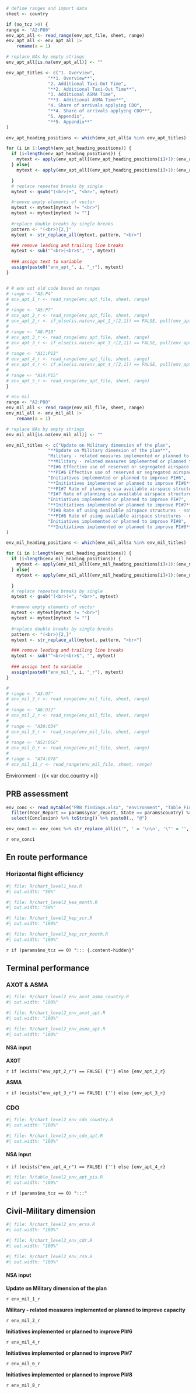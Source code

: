 ```r
# define ranges and import data
sheet <- country

if (no_tcz >0) {
range <- "A2:P80"
env_apt_all <- read_range(env_apt_file, sheet, range) 
env_apt_all <- env_apt_all |> 
    rename(a = 1) 

# replace NAs by empty strings
env_apt_all[is.na(env_apt_all)] <- ""

env_apt_titles <- c("1. Overview",
                "**1. Overview**",
                "2. Additional Taxi-Out Time", 
                "**2. Additional Taxi-Out Time**", 
                "3. Additional ASMA Time",
                "**3. Additional ASMA Time**",
                "4. Share of arrivals applying CDO",
                "**4. Share of arrivals applying CDO**",
                "5. Appendix",
                "**5. Appendix**"
)

env_apt_heading_positions <- which(env_apt_all$a %in% env_apt_titles)

for (i in 1:length(env_apt_heading_positions)) {
  if (i<length(env_apt_heading_positions)) {
    mytext <- apply(env_apt_all[(env_apt_heading_positions[i]+1):(env_apt_heading_positions[i+1]-1), ], 1, function(col) paste(col, collapse = "<br>"))
  } else{
    mytext <- apply(env_apt_all[(env_apt_heading_positions[i]+1):(env_apt_heading_positions[i]+1), ], 1, function(col) paste(col, collapse = "<br>"))

  }
  # replace repeated breaks by single  
  mytext <- gsub("(<br>)+", "<br>", mytext)

  #remove empty elements of vector
  mytext <- mytext[mytext != "<br>"]
  mytext <- mytext[mytext != ""]
  
  #replace double breaks by single breaks
  pattern <- "(<br>){2,}"
  mytext <- str_replace_all(mytext, pattern, "<br>")

  ### remove leading and trailing line breaks
  mytext <- sub("^<br>|<br>$", "", mytext)
  
  ### assign text to variable
  assign(paste0("env_apt_", i, "_r"), mytext)
}


# # env apt old code based on ranges
# range <- "A3:P4"
# env_apt_1_r <- read_range(env_apt_file, sheet, range)  
# 
# range <- "A5:P7"
# env_apt_2_r <- read_range(env_apt_file, sheet, range) 
# env_apt_2_r <- if_else(is.na(env_apt_2_r[2,1]) == FALSE, pull(env_apt_2_r[2,1]), pull(env_apt_2_r[1,8]))
# 
# range <- "A8:P10"
# env_apt_3_r <- read_range(env_apt_file, sheet, range) 
# env_apt_3_r <- if_else(is.na(env_apt_3_r[2,1]) == FALSE, pull(env_apt_3_r[2,1]), pull(env_apt_3_r[1,8]))
# 
# range <- "A11:P13"
# env_apt_4_r <- read_range(env_apt_file, sheet, range) 
# env_apt_4_r <- if_else(is.na(env_apt_4_r[2,1]) == FALSE, pull(env_apt_4_r[2,1]), pull(env_apt_4_r[1,8])) 
# 
# range <- "A14:P15"
# env_apt_5_r <- read_range(env_apt_file, sheet, range)   
}

# env mil
range <- "A2:P80"
env_mil_all <- read_range(env_mil_file, sheet, range) 
env_mil_all <- env_mil_all |> 
    rename(a = 1) 

# replace NAs by empty strings
env_mil_all[is.na(env_mil_all)] <- ""

env_mil_titles <- c("Update on Military dimension of the plan",
                "**Update on Military dimension of the plan**",
                "Military - related measures implemented or planned to improve capacity", 
                "**Military - related measures implemented or planned to improve capacity**",
                "PI#6 Effective use of reserved or segregated airspace - national level",
                "**PI#6 Effective use of reserved or segregated airspace - national level**",
                "Initiatives implemented or planned to improve PI#6",
                "**Initiatives implemented or planned to improve PI#6**",
                "**PI#7 Rate of planning via available airspace structures - national level**",
                "PI#7 Rate of planning via available airspace structures - national level**",
                "Initiatives implemented or planned to improve PI#7",
                "**Initiatives implemented or planned to improve PI#7**",
                "PI#8 Rate of using available airspace structures - national level",
                "**PI#8 Rate of using available airspace structures - national level**",
                "Initiatives implemented or planned to improve PI#8",
                "**Initiatives implemented or planned to improve PI#8**"
)

env_mil_heading_positions <- which(env_mil_all$a %in% env_mil_titles)

for (i in 1:length(env_mil_heading_positions)) {
  if (i<length(env_mil_heading_positions)) {
    mytext <- apply(env_mil_all[(env_mil_heading_positions[i]+1):(env_mil_heading_positions[i+1]-1), ], 1, function(col) paste(col, collapse = "<br>"))
  } else{
    mytext <- apply(env_mil_all[(env_mil_heading_positions[i]+1):(env_mil_heading_positions[i]+4), ], 1, function(col) paste(col, collapse = "<br>"))

  }
  # replace repeated breaks by single  
  mytext <- gsub("(<br>)+", "<br>", mytext)

  #remove empty elements of vector
  mytext <- mytext[mytext != "<br>"]
  mytext <- mytext[mytext != ""]
  
  #replace double breaks by single breaks
  pattern <- "(<br>){2,}"
  mytext <- str_replace_all(mytext, pattern, "<br>")

  ### remove leading and trailing line breaks
  mytext <- sub("^<br>|<br>$", "", mytext)
  
  ### assign text to variable
  assign(paste0("env_mil_", i, "_r"), mytext)
}

# 
# range <- "A3:O7"
# env_mil_3_r <- read_range(env_mil_file, sheet, range) 
# 
# range <- "A8:O12"
# env_mil_2_r <- read_range(env_mil_file, sheet, range) 
# 
# range <- "A30:O34"
# env_mil_5_r <- read_range(env_mil_file, sheet, range) 
# 
# range <- "A52:O56"
# env_mil_8_r <- read_range(env_mil_file, sheet, range) 
# 
# range <- "A74:O78"
# env_mil_11_r <- read_range(env_mil_file, sheet, range) 

```

[Environment - {{< var doc.country >}}]{class="fakeh1"}

::: {#container-env-prb}

## PRB assessment
:::: {#concl-kea}
```r
env_conc <- read_mytable("PRB_findings.xlsx", "environment", "Table_Findings_environment") %>%
  filter(Year_Report == params$year_report, State == params$country) %>%
  select(Conclusion) %>% toString() %>% paste0(., "@")

env_conc1 <- env_conc %>% str_replace_all(c('", ' = '\n\n', '\"' = '', '\n\n\n' = '\n\n')) %>% str_replace(fixed('c('), '') %>%  str_replace(fixed(')@'), '\n')
```

`r env_conc1`
::::

:::

::: {#container-kea}

## En route performance

### Horizontal flight efficiency

:::: {layout="[ 50, 50 ]"}

::::: {#chart-env-kea}

```r
#| file: R/chart_level1_kea.R
#| out.width: "50%"
```

:::::

::::: {#chart-env-kea-month}

```r
#| file: R/chart_level2_kea_month.R
#| out.width: "50%"
```

:::::

::::

:::: {layout="[ 50, 50 ]"}

::::: {#chart-kep-scr}
```r
#| file: R/chart_level2_kep_scr.R
#| out.width: "100%"
```

:::::

::::: {#chart-kep-scr-month}

```r
#| file: R/chart_level2_kep_scr_month.R
#| out.width: "100%"
```
:::::

::::
:::

`r if (params$no_tcz == 0) "::: {.content-hidden}"`

::: {#container-axot-asma}

## Terminal performance

### AXOT & ASMA

:::: {layout="[ 20, 60, 20 ]"}

::::: {#empty-div}
:::::

::::: {#chart-axot-asma}
```r
#| file: R/chart_level2_env_axot_asma_country.R
#| out.width: "100%"
```
:::::
::::

:::: {layout="[ 50, 50 ]"}

::::: {#chart-axot}
```r
#| file: R/chart_level2_env_axot_apt.R
#| out.width: "100%"
```
:::::

::::: {#chart-asma}
```r
#| file: R/chart_level2_env_asma_apt.R
#| out.width: "100%"
```
:::::

::::
:::

::: {.callout-note collapse=true}

#### NSA input

**AXOT**

`r if (exists("env_apt_2_r") == FALSE) {''} else {env_apt_2_r}`

**ASMA**

`r if (exists("env_apt_3_r") == FALSE) {''} else {env_apt_3_r}`

:::

::: {#container-cdo}

### CDO

:::: {layout="[ 50, 50 ]"}

::::: {#chart-cdo-country}
```r
#| file: R/chart_level2_env_cdo_country.R
#| out.width: "100%"
```
:::::

::::: {#chart-cdo-apt}
```r
#| file: R/chart_level2_env_cdo_apt.R
#| out.width: "100%"
```
:::::

::::
:::

::: {.callout-note collapse=true}

#### NSA input

`r if (exists("env_apt_4_r") == FALSE) {''} else {env_apt_4_r}`

:::

::: {#container-env-apt-pis}

:::: {#table-env-apt-pis}

```r
#| file: R/table_level2_env_apt_pis.R
#| out.width: "100%"
```

::::
:::

`r if (params$no_tcz == 0) ":::"`

::: {#container-mil-pi}

## Civil-Military dimension 

:::: {layout="[ 20, 60, 20 ]"}

::::: {#empty-div}
:::::

::::: {#chart-ersa}
```r
#| file: R/chart_level2_env_ersa.R
#| out.width: "100%"
```
:::::
::::

:::: {layout="[ 50, 50 ]"}

::::: {#chart-cdr}
```r
#| file: R/chart_level2_env_cdr.R
#| out.width: "100%"
```
:::::

::::: {#chart-rsa}
```r
#| file: R/chart_level2_env_rsa.R
#| out.width: "100%"
```
:::::

::::
:::

::: {.callout-note collapse=true}

#### NSA input

**Update on Military dimension of the plan**

`r env_mil_1_r`

**Military - related measures implemented or planned to improve capacity**

`r env_mil_2_r`

**Initiatives implemented or planned to improve PI#6**

`r env_mil_4_r`

**Initiatives implemented or planned to improve PI#7**

`r env_mil_6_r`

**Initiatives implemented or planned to improve PI#8**

`r env_mil_8_r`

:::
